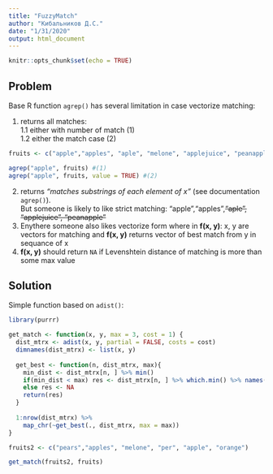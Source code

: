 ```yaml
---
title: "FuzzyMatch"
author: "Кибальников Д.С."
date: "1/31/2020"
output: html_document
---
```


```r
knitr::opts_chunk$set(echo = TRUE)
```

## Problem

Base R function `agrep()` has several limitation in case vectorize matching:

1. returns all matches:  
1.1 either with number of match (1)  
1.2 either the match case (2)

```r
fruits <- c("apple","apples", "aple", "melone", "applejuice", "peanapple", "pear")

agrep("apple", fruits) #(1)
agrep("apple", fruits, value = TRUE) #(2)
```

2. returns *"matches substrings of each element of x"* (see documentation `agrep()`).  
But someone is likely to like strict matching: "apple","apples",~~"aple", "applejuice", "peanapple"~~ 
3. Enythere someone also likes vectorize form where in **f(x, y)**: x, y are vectors for matching and **f(x, y)** returns vector of best match from y in sequance of x
4. **f(x, y)** should return `NA` if Levenshtein distance of matching is more than some max value  

## Solution
Simple function based on `adist()`:
```r
library(purrr)

get_match <- function(x, y, max = 3, cost = 1) {
  dist_mtrx <- adist(x, y, partial = FALSE, costs = cost) 
  dimnames(dist_mtrx) <- list(x, y)
  
  get_best <- function(n, dist_mtrx, max){
    min_dist <- dist_mtrx[n, ] %>% min()
    if(min_dist < max) res <- dist_mtrx[n, ] %>% which.min() %>% names()
    else res <- NA
    return(res)
  }
  
  1:nrow(dist_mtrx) %>% 
    map_chr(~get_best(., dist_mtrx, max = max))
}

fruits2 <- c("pears","apples", "melone", "per", "apple", "orange")

get_match(fruits2, fruits)

```
